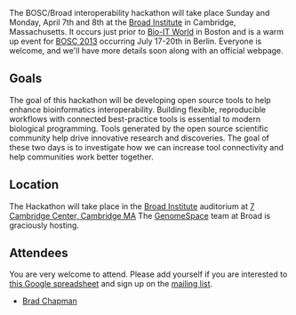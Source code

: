 The BOSC/Broad interoperability hackathon will take place Sunday and Monday, April 7th and 8th at the [http://www.broadinstitute.org/ Broad Institute] in Cambridge, Massachusetts. It occurs just prior to [http://www.bio-itworldexpo.com/ Bio-IT World] in Boston and is a warm up event for [[BOSC 2013]] occurring July 17-20th in Berlin. Everyone is welcome, and we'll have more details soon along with an official webpage.

== Goals ==

The goal of this hackathon will be developing open source tools to help enhance bioinformatics interoperability. Building flexible, reproducible workflows with connected best-practice tools is essential to modern biological programming. Tools generated by the open source scientific community help drive innovative research and discoveries. The goal of these two days is to investigate how we can increase tool connectivity and help communities work better together.

== Location ==

The Hackathon will take place in the [http://www.broadinstitute.org Broad Institute] auditorium at [https://maps.google.com/maps?hl=en&ie=UTF-8&q=7+cambridge+center&fb=1&gl=us&hq=7+cambridge+center&hnear=0x89e377297bf5e165:0x7a907799d8f97b03,Somerville,+MA&cid=0,0,3930528473612492834&ei=tSTRUO6xOeHs0QHEiYGADA&ved=0CJsBEPwSMAM 7 Cambridge Center, Cambridge MA] 
The [http://www.genomespace.org/ GenomeSpace] team at Broad is graciously hosting.

== Attendees ==

You are very welcome to attend. Please add yourself if you are interested to [https://docs.google.com/spreadsheet/ccc?key=0Agxg-o4ZmoZ4dFBpVllXX0s5OFJ1WFVPN2pzb29tWlE this Google spreadsheet] and sign up on the [https://groups.google.com/forum/?fromgroups#!forum/bosc-broad-interop mailing list].

* [http://bcbio.wordpress.com/ Brad Chapman]